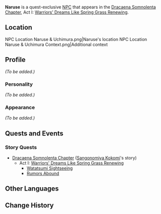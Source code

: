 {{Meta
<!-- REMOVE THIS TEMPLATE AFTER ADDING MISSING INFO -->
|missing_NPC_profile  = yes
}}
{{Character Infobox
|type             = Quest NPC
|image            = NPC Naruse.png
|region           = Inazuma
|affiliation      = Tenryou Commission
|title            = Tenryou Commission Merchant
}}
'''Naruse''' is a quest-exclusive [[NPC]] that appears in the [[Dracaena Somnolenta Chapter]], Act I: [[Warriors' Dreams Like Spring Grass Renewing]].

==Location==
<gallery hideaddbutton="true" captionalign="center">
NPC Location Naruse & Uchimura.png|Naruse's location
NPC Location Naruse & Uchimura Context.png|Additional context
</gallery>

==Profile==
<!-- detailed story/lore information goes here -->
''(To be added.)''

===Personality===
''(To be added.)''

===Appearance===
''(To be added.)''

==Quests and Events==
===Story Quests===
* [[Dracaena Somnolenta Chapter]] ([[Sangonomiya Kokomi]]'s story)
** Act I: [[Warriors' Dreams Like Spring Grass Renewing]]
*** [[Watatsumi Sightseeing]]
*** [[Rumors Abound]]

==Other Languages==
{{Other Languages|default_hidden = 1
|en      = Naruse
|zhs     = 成濑
|zhs_rm  = Chénglài
|zht     = 成瀨
|zht_rm  = Chénglài
|ja      = 成瀬
|ja_rm   = Naruse
|ko      = 나루세
|ko_rm   = 
|es      = Naruse
|fr      = Naruse
|ru      = Нарусэ
|th      = Naruse
|vi      = Naruse
|de      = Naruse
|id      = Naruse
|pt      = Naruse
}}

==Change History==
{{Change History|2.1}}
